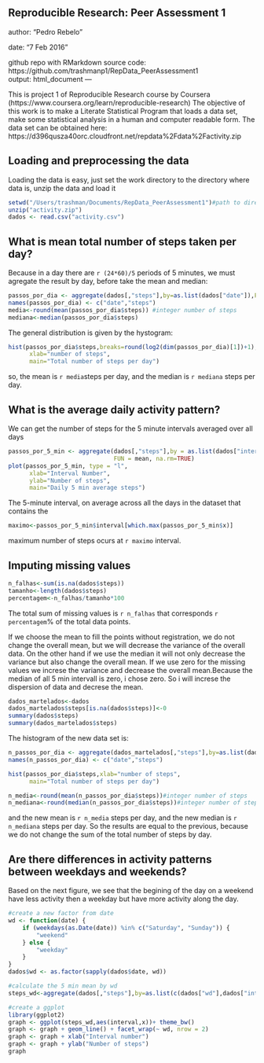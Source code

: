 Reproducible Research: Peer Assessment 1
---
author: "Pedro Rebelo"

date: "7 Feb 2016"

github repo with RMarkdown source code:
https://github.com/trashmanp1/RepData_PeerAssessment1  
output: html_document
---

This is project 1 of Reproducible Research course by Coursera (https://www.coursera.org/learn/reproducible-research)
The objective of this work is to make a Literate Statistical Program that loads a data set, make some statistical analysis in a human and computer readable form. The data set can be obtained here: https://d396qusza40orc.cloudfront.net/repdata%2Fdata%2Factivity.zip

## Loading and preprocessing the data

Loading the data is easy, just set the work directory to the directory where data is, unzip the data and load it

```r
setwd("/Users/trashman/Documents/RepData_PeerAssessment1")#path to directory where data is 
unzip("activity.zip")
dados <- read.csv("activity.csv")
```

## What is mean total number of steps taken per day?
Because in a day there are ``r (24*60)/5`` periods of 5 minutes, we must agregate the result by day, before take the mean and median:
```r
passos_por_dia <- aggregate(dados[,"steps"],by=as.list(dados["date"]),FUN=sum,na.rm=TRUE)
names(passos_por_dia) <- c("date","steps")
media<-round(mean(passos_por_dia$steps)) #integer number of steps 
mediana<-median(passos_por_dia$steps)
```
 The general distribution is given by the hystogram:
```r
hist(passos_por_dia$steps,breaks=round(log2(dim(passos_por_dia)[1])+1), #Sturges rule
      xlab="number of steps",
      main="Total number of steps per day") 
```

so, the mean is ``r media``steps per day, and the median is ``r mediana`` steps per day.

## What is the average daily activity pattern?
We can get the number of steps for the 5 minute intervals averaged over all  days

```r
passos_por_5_min <- aggregate(dados[,"steps"],by = as.list(dados["interval"]),
                              FUN = mean, na.rm=TRUE)
plot(passos_por_5_min, type = "l",
      xlab="Interval Number",
      ylab="Number of steps",
      main="Daily 5 min average steps") 
```
 
 The 5-minute interval, on average across all the days in the dataset that contains the 

```r
maximo<-passos_por_5_min$interval[which.max(passos_por_5_min$x)]
```

maximum number of steps ocurs at ``r maximo`` interval.

## Imputing missing values

```r
n_falhas<-sum(is.na(dados$steps))
tamanho<-length(dados$steps)
percentagem<-n_falhas/tamanho*100
```

The total sum of missing values is ``r n_falhas`` that corresponds ``r percentagem``% of the total data points.

If we choose the mean to fill the points without registration, we do not change the overall mean, but we will decrease the variance of the overall data. On the other hand if we use the median it will not only decrease the variance but also change the overall mean. If we use zero for the missing values we increse the variance and decrease the overall mean.Because the median of all 5 min intervall is zero, i chose zero. So i will increse the dispersion of data and decrese the mean.

```r
dados_martelados<-dados
dados_martelados$steps[is.na(dados$steps)]<-0
summary(dados$steps)
summary(dados_martelados$steps)
```

The histogram of the new data set is:
```r
n_passos_por_dia <- aggregate(dados_martelados[,"steps"],by=as.list(dados_martelados["date"]),FUN=sum,na.rm=TRUE)
names(n_passos_por_dia) <- c("date","steps")

hist(passos_por_dia$steps,xlab="number of steps",
      main="Total number of steps per day") 

n_media<-round(mean(n_passos_por_dia$steps))#integer number of steps
n_mediana<-round(median(n_passos_por_dia$steps))#integer number of steps

```

and the new mean is ``r n_media`` steps per day, and the new median is ``r n_mediana`` steps per day. So the results are equal to the previous, because we do not change the sum of the total number of steps by day.

## Are there differences in activity patterns between weekdays and weekends?

Based on the next figure, we see that the begining of the day on a weekend have less activity then a weekday but have more activity along the day.

```r
#create a new factor from date
wd <- function(date) {
    if (weekdays(as.Date(date)) %in% c("Saturday", "Sunday")) {
        "weekend"
    } else {
        "weekday"
    }
}
dados$wd <- as.factor(sapply(dados$date, wd))

#calculate the 5 min mean by wd
steps_wd<-aggregate(dados[,"steps"],by=as.list(c(dados["wd"],dados["interval"])), FUN=mean,na.rm=TRUE)

#create a ggplot
library(ggplot2)
graph <- ggplot(steps_wd,aes(interval,x))+ theme_bw()
graph <- graph + geom_line() + facet_wrap(~ wd, nrow = 2) 
graph <- graph + xlab("Interval number") 
graph <- graph + ylab("Number of steps")
graph
```